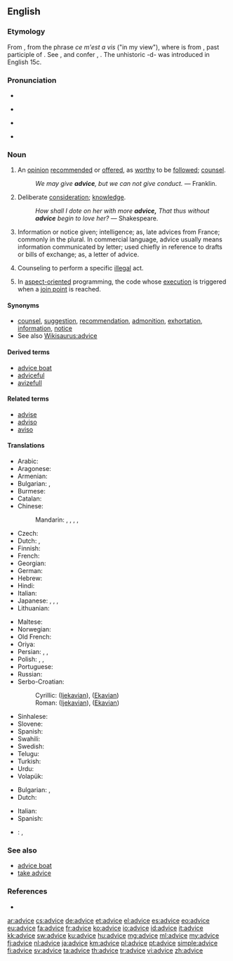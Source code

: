 ==English==

===Etymology===
From {{etyl|fro}} {{term|avis|lang=fro}}, from the {{etyl|fro}} phrase ''ce m'est a vis'' ("in my view"), where {{term|vis|lang=fro}} is from {{etyl|la}} {{term|visum|lang=la}}, past participle of {{term|videre||to see|lang=la}}. See {{term|vision}}, and confer {{term|avise}}, {{term|advise}}. The unhistoric -d- was introduced in English 15c.

===Pronunciation===
* {{audio|en-us-advice.ogg|Audio (US)}}
* {{a|RP}} {{IPA|/ədˈvaɪs/}}
* {{a|US}} {{IPA|/ædˈvaɪs/}}
* {{rhymes|aɪs}}

===Noun===
{{en-noun|-|s}}

# An [[opinion]] [[recommend]]ed or [[offer]]ed, as [[worthy]] to be [[follow]]ed; [[counsel]].
#: ''We may give '''advice''', but we can not give conduct.'' &mdash; Franklin.
# {{obsolete}} Deliberate [[consideration]]; [[knowledge]].
#: ''How shall I dote on her with more '''advice,''' That thus without '''advice''' begin to love her?'' &mdash; Shakespeare.
# Information or notice given; intelligence; as, late advices from France; commonly in the plural. In commercial language, advice usually means information communicated by letter; used chiefly in reference to drafts or bills of exchange; as, a letter of advice.
#: {{rfquotek|McElrath}}
# {{legal}} Counseling to perform a specific [[illegal]] act.
#: {{rfquotek|Wharton}}
# {{computing|programming}} In [[aspect-oriented]] programming, the code whose [[execution]] is triggered when a [[join point]] is reached.

====Synonyms====
* [[counsel]], [[suggestion]], [[recommendation]], [[admonition]], [[exhortation]], [[information]], [[notice]]
* See also [[Wikisaurus:advice]]

====Derived terms====
* [[advice boat]]
* [[adviceful]]
* [[avizefull]]

====Related terms====
* [[advise]]
* [[adviso]]
* [[aviso]]

====Translations====
{{trans-top|opinion recommended or offered, as worthy to be followed; counsel}}
* Arabic: {{t|ar|نصيحة|f|tr=naSiiHa|sc=Arab}}
* Aragonese: {{t|an|consello|m}}
* Armenian: {{t-|hy|խորհուրդ|tr=xorhurd|sc=Armn}}
* Bulgarian: {{t|bg|съвет|sc=Cyrl}}, {{t|bg|препоръка|sc=Cyrl}}
* Burmese: {{t|my|အႀကံဥာဏ္|sc=Mymr|xs=Burmese}} {{rfr|lang=my}}
* Catalan: {{t|ca|consell|m}}
* Chinese:
*: Mandarin: {{t|zh|勸告|sc=Hani}}, {{t|zh|劝告|tr=quàngào|sc=Hani}}, {{t|zh|忠告|tr=zhōnggào|sc=Hani}}, {{t|zh|建議|sc=Hani}}, {{t|zh|建议|tr=jiànyì|sc=Hani}}
* Czech: {{t+|cs|rada|f}}
* Dutch: {{t+|nl|raad|m}}, {{t+|nl|advies}}
* Finnish: {{t|fi|neuvo}}
* French: {{t+|fr|conseil|m}}
* Georgian: {{t|ka|რჩევა|sc=Geor}}
* German: {{t+|de|Rat|m}}
* Hebrew: {{t+|he|עצה|tr=e'tza}}
* Hindi: {{t|hi|सलाह|f|tr=salāh|sc=Deva}}
* Italian: {{t-|it|consiglio|m}}
* Japanese: {{t|ja|助言|tr=じょげん, jogen|sc=Jpan}}, {{t|ja|注意|tr=ちゅうい, chūi|sc=Jpan}}, {{t|ja|忠告|tr=ちゅうこく, chūkoku|sc=Jpan}}, {{t|ja|アドバイス|tr=adobaisu|sc=Jpan}}
* Lithuanian: {{t|lt|patarimas|m}}
{{trans-mid}}
* Maltese: {{t-|mt|parir|m|xs=Maltese}}
* Norwegian: {{t+|no|råd|n}}
* Old French: {{tø|fro|cunseill}}
* Oriya: {{t|or|ଉପଦେଶ|sc=Orya|tr=upadēśa}}
* Persian: {{t+|fa|پند|tr=pand|}}, {{t+|fa|اندرز|tr=andarz|}}, {{t+|fa|نصیحت|tr=nasīhat|}}
* Polish: {{t+|pl|rada|f}}, {{t-|pl|porada|f}}, {{t|pl|wskazówka|f}}
* Portuguese: {{t|pt|conselho|m}}
* Russian: {{t+|ru|совет|tr=sovét|sc=Cyrl}}
* Serbo-Croatian:
*: Cyrillic: {{t-|sh|савјет|m|alt=са́вјет}} ([[Ijekavian]]), {{t-|sh|савет|m|alt=са́вет}} ([[Ekavian]])
*: Roman: {{t-|sh|savjet|m|alt=sávjet}} ([[Ijekavian]]), {{t-|sh|savet|m|alt=sávet}} ([[Ekavian]])
* Sinhalese: {{t|si|අවවාදය|sc=Sinh}} {{rfr|lang=si}}
* Slovene: {{t|sl|nasvet|m}}
* Spanish: {{t-|es|consejo|m}}
* Swahili: {{t+|sw|ushauri|xs=Swahili}}
* Swedish: {{t+|sv|råd}}
* Telugu: {{t|te|సలహా|tr=salahaa|sc=Telu}}
* Turkish: {{t|tr|tavsiye}} {{t|tr|öneri}} {{t|tr|öğüt}}
* Urdu: {{t|ur|صلاح|f|tr=salāh|sc=ur-Arab}}
* Volapük: {{t|vo|konsäl}}
{{trans-bottom}}

{{trans-top|Information or notice given}}
* Bulgarian: {{t|bg|известие|sc=Cyrl}}, {{t+|bg|съобщение|sc=Cyrl}}
* Dutch: {{t|nl|aankondiging}}
{{trans-mid}}
* Italian: {{t+|it|avviso|m}}
* Spanish: {{t-|es|aviso|m}}
{{trans-bottom}}

{{checktrans-top}}
* {{ttbc|eu}}: {{t|eu|aholku}}, {{t|eu|jakinarazpen}}
{{trans-bottom}}

===See also===
* [[advice boat]]
* [[take advice]]

===References===
* {{R:Webster 1913}}

[[ar:advice]]
[[cs:advice]]
[[de:advice]]
[[et:advice]]
[[el:advice]]
[[es:advice]]
[[eo:advice]]
[[eu:advice]]
[[fa:advice]]
[[fr:advice]]
[[ko:advice]]
[[io:advice]]
[[id:advice]]
[[it:advice]]
[[kk:advice]]
[[sw:advice]]
[[ku:advice]]
[[hu:advice]]
[[mg:advice]]
[[ml:advice]]
[[my:advice]]
[[fj:advice]]
[[nl:advice]]
[[ja:advice]]
[[km:advice]]
[[pl:advice]]
[[pt:advice]]
[[simple:advice]]
[[fi:advice]]
[[sv:advice]]
[[ta:advice]]
[[th:advice]]
[[tr:advice]]
[[vi:advice]]
[[zh:advice]]